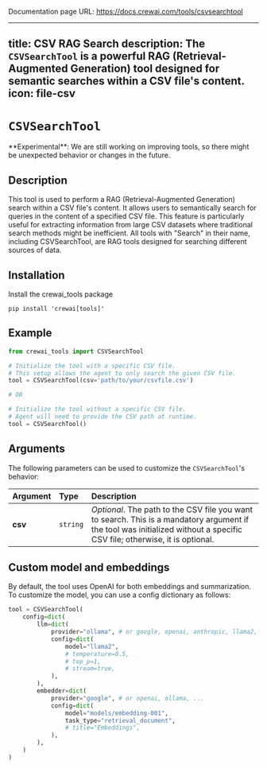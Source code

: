 Documentation page URL: https://docs.crewai.com/tools/csvsearchtool

---
title: CSV RAG Search
description: The `CSVSearchTool` is a powerful RAG (Retrieval-Augmented Generation) tool designed for semantic searches within a CSV file's content.
icon: file-csv
---

# `CSVSearchTool`

<Note>
    **Experimental**: We are still working on improving tools, so there might be unexpected behavior or changes in the future.
</Note>

## Description

This tool is used to perform a RAG (Retrieval-Augmented Generation) search within a CSV file's content. It allows users to semantically search for queries in the content of a specified CSV file. 
This feature is particularly useful for extracting information from large CSV datasets where traditional search methods might be inefficient. All tools with "Search" in their name, including CSVSearchTool, 
are RAG tools designed for searching different sources of data.

## Installation

Install the crewai_tools package

```shell
pip install 'crewai[tools]'
```

## Example

```python Code
from crewai_tools import CSVSearchTool

# Initialize the tool with a specific CSV file. 
# This setup allows the agent to only search the given CSV file.
tool = CSVSearchTool(csv='path/to/your/csvfile.csv')

# OR

# Initialize the tool without a specific CSV file. 
# Agent will need to provide the CSV path at runtime.
tool = CSVSearchTool()
```

## Arguments

The following parameters can be used to customize the `CSVSearchTool`'s behavior:

| Argument       | Type     | Description                                                                                                                         |
|:---------------|:---------|:-------------------------------------------------------------------------------------------------------------------------------------|
| **csv**        | `string` | _Optional_. The path to the CSV file you want to search. This is a mandatory argument if the tool was initialized without a specific CSV file; otherwise, it is optional.                                                                            |

## Custom model and embeddings

By default, the tool uses OpenAI for both embeddings and summarization. To customize the model, you can use a config dictionary as follows:

```python Code
tool = CSVSearchTool(
    config=dict(
        llm=dict(
            provider="ollama", # or google, openai, anthropic, llama2, ...
            config=dict(
                model="llama2",
                # temperature=0.5,
                # top_p=1,
                # stream=true,
            ),
        ),
        embedder=dict(
            provider="google", # or openai, ollama, ...
            config=dict(
                model="models/embedding-001",
                task_type="retrieval_document",
                # title="Embeddings",
            ),
        ),
    )
)
```